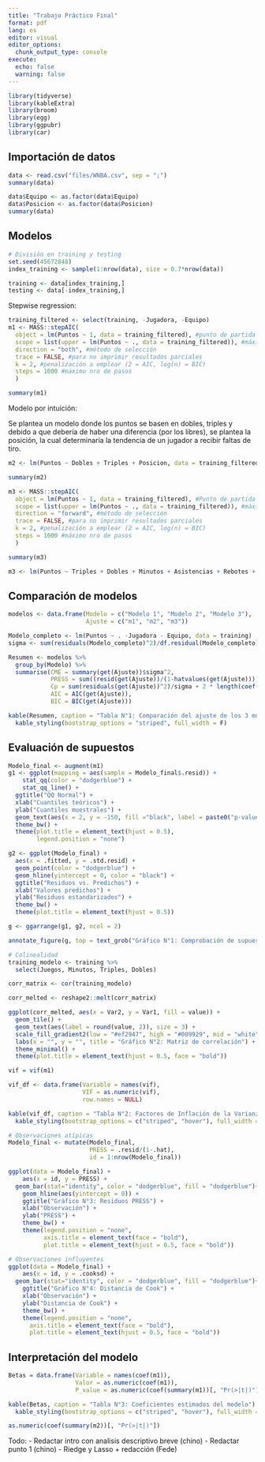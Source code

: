 ```yaml
---
title: "Trabajo Práctico Final"
format: pdf
lang: es 
editor: visual
editor_options: 
  chunk_output_type: console
execute: 
  echo: false
  warning: false
---
```


```r
library(tidyverse)
library(kableExtra)
library(broom)
library(egg)
library(ggpubr)
library(car)

```

## Importación de datos

```r
data <- read.csv("files/WNBA.csv", sep = ";")
summary(data)
```

```r
data$Equipo <- as.factor(data$Equipo)
data$Posicion <- as.factor(data$Posicion)
summary(data)
```

## Modelos

```r
# División en training y testing
set.seed(45672848)
index_training <- sample(1:nrow(data), size = 0.7*nrow(data))

training <- data[index_training,]
testing <- data[-index_training,]
```

Stepwise regression:

```r
training_filtered <- select(training, -Jugadora, -Equipo)
m1 <- MASS::stepAIC(
  object = lm(Puntos ~ 1, data = training_filtered), #punto de partida
  scope = list(upper = lm(Puntos ~ ., data = training_filtered)), #máximo modelo posible
  direction = "both", #método de selección
  trace = FALSE, #para no imprimir resultados parciales
  k = 2, #penalización a emplear (2 = AIC, log(n) = BIC)
  steps = 1000 #máximo nro de pasos
  )

summary(m1)
```

Modelo por intuición:

Se plantea un modelo donde los puntos se basen en dobles, triples y debido a que debería de haber una diferencia (por los libres), se plantea la posición, la cual determinaría la tendencia de un jugador a recibir faltas de tiro.
```r
m2 <- lm(Puntos ~ Dobles + Triples + Posicion, data = training_filtered)

summary(m2)
```

```r
m3 <- MASS::stepAIC(
  object = lm(Puntos ~ 1, data = training_filtered), #Punto de partida
  scope = list(upper = lm(Puntos ~ ., data = training_filtered)), #máximo modelo posible
  direction = "forward", #método de selección
  trace = FALSE, #para no imprimir resultados parciales
  k = 2, #penalización a emplear (2 = AIC, log(n) = BIC)
  steps = 1000 #máximo nro de pasos
  )

summary(m3)
```

```r
m3 <- lm(Puntos ~ Triples + Dobles + Minutos + Asistencias + Rebotes + Posicion, data = training)
```

## Comparación de modelos

```r
modelos <- data.frame(Modelo = c("Modelo 1", "Modelo 2", "Modelo 3"),
                      Ajuste = c("m1", "m2", "m3"))
```

```r
Modelo_completo <- lm(Puntos ~ . -Jugadora - Equipo, data = training)
sigma <- sum(residuals(Modelo_completo)^2)/df.residual(Modelo_completo)

Resumen <- modelos %>% 
  group_by(Modelo) %>% 
  summarise(CME = summary(get(Ajuste))$sigma^2,
            PRESS = sum((resid(get(Ajuste))/(1-hatvalues(get(Ajuste))))^2),
            Cp = sum(residuals(get(Ajuste))^2)/sigma + 2 * length(coef(get(Ajuste))) - nrow(training),
            AIC = AIC(get(Ajuste)),
            BIC = BIC(get(Ajuste)))

kable(Resumen, caption = "Tabla N°1: Comparación del ajuste de los 3 modelos") %>%
  kable_styling(bootstrap_options = "striped", full_width = F)
```

## Evaluación de supuestos

```r
Modelo_final <- augment(m1)
g1 <- ggplot(mapping = aes(sample = Modelo_final$.resid)) + 
    stat_qq(color = "dodgerblue") + 
    stat_qq_line() + 
  ggtitle("QQ Normal") +
  xlab("Cuantiles teóricos") +
  ylab("Cuantiles muestrales") +
  geom_text(aes(x = 2, y = -150, fill ="black", label = paste0("p-value \n", round(shapiro.test(Modelo_final$.resid)$p.value, 8)))) +
  theme_bw() +
  theme(plot.title = element_text(hjust = 0.5),
        legend.position = "none")

g2 <- ggplot(Modelo_final) +
  aes(x = .fitted, y = .std.resid) +
  geom_point(color = "dodgerblue") +
  geom_hline(yintercept = 0, color = "black") +
  ggtitle("Residuos vs. Predichos") +
  xlab("Valores predichos") +
  ylab("Residuos estandarizados") +
  theme_bw() +
  theme(plot.title = element_text(hjust = 0.5))

g <- ggarrange(g1, g2, ncol = 2)

annotate_figure(g, top = text_grob("Gráfico N°1: Comprobación de supuestos", face = "bold", size = 14))
```

```r
# Colinealidad
training_modelo <- training %>% 
  select(Juegos, Minutos, Triples, Dobles)

corr_matrix <- cor(training_modelo)

corr_melted <- reshape2::melt(corr_matrix)

ggplot(corr_melted, aes(x = Var2, y = Var1, fill = value)) +
  geom_tile() +
  geom_text(aes(label = round(value, 2)), size = 3) +
  scale_fill_gradient2(low = "#ef2947", high = "#009929", mid = "white", midpoint = 0) +
  labs(x = "", y = "", title = "Gráfico N°2: Matriz de correlación") +
  theme_minimal() +
  theme(plot.title = element_text(hjust = 0.5, face = "bold"))
```

```r
vif = vif(m1)

vif_df <- data.frame(Variable = names(vif),
                     VIF = as.numeric(vif),
                     row.names = NULL)

kable(vif_df, caption = "Tabla N°2: Factores de Inflación de la Varianza (VIF)") %>%
  kable_styling(bootstrap_options = c("striped", "hover"), full_width = F)
```

```r
# Observaciones atípicas
Modelo_final <- mutate(Modelo_final, 
                       PRESS = .resid/(1-.hat),
                       id = 1:nrow(Modelo_final))

ggplot(data = Modelo_final) + 
    aes(x = id, y = PRESS) + 
  geom_bar(stat="identity", color = "dodgerblue", fill = "dodgerblue")+
    geom_hline(aes(yintercept = 0)) +
    ggtitle("Gráfico N°3: Residuos PRESS") +
    xlab("Observación") +
    ylab("PRESS") +
    theme_bw() +
    theme(legend.position = "none",
          axis.title = element_text(face = "bold"),
          plot.title = element_text(hjust = 0.5, face = "bold"))
```

```r
# Observaciones influyentes
ggplot(data = Modelo_final) +
    aes(x = id, y = .cooksd) +
  geom_bar(stat="identity", color = "dodgerblue", fill = "dodgerblue")+
    ggtitle("Gráfico N°4: Distancia de Cook") +
    xlab("Observación") +
    ylab("Distancia de Cook") +
    theme_bw() +
    theme(legend.position = "none",
      axis.title = element_text(face = "bold"),
      plot.title = element_text(hjust = 0.5, face = "bold"))
```

## Interpretación del modelo

```r
Betas = data.frame(Variable = names(coef(m1)),
                   Valor = as.numeric(coef(m1)),
                   P_value = as.numeric(coef(summary(m1))[, "Pr(>|t|)"]))

kable(Betas, caption = "Tabla N°3: Coeficientes estimados del modelo") %>%
  kable_styling(bootstrap_options = c("striped", "hover"), full_width = F)

as.numeric(coef(summary(m2))[, "Pr(>|t|)"])
```


Todo:
-   Redactar intro con analisis descriptivo breve (chino)
-   Redactar punto 1 (chino)
-   Riedge y Lasso + redacción (Fede)